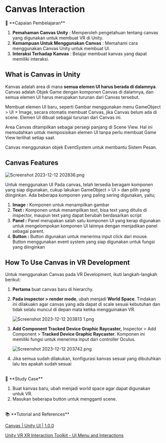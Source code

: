 # Canvas Interaction

<aside>
📌 **Capaian Pembelajaran**

1. **Pemahaman Canvas Unity** : Memperoleh pengetahuan tentang canvas yang digunakan untuk membuat VR di Unity.
2. **Kemampuan Untuk Menggunakan Canvas** : Memahami cara menggunakan Canvas Unity untuk membuat UI.
3. **Interaksi Terhadap Kanvas** : Belajar membuat kanvas yang dapat memiliki interaksi.
</aside>

## What is Canvas in Unity

Kanvas adalah area di mana **semua elemen UI harus berada di dalamnya**. Canvas adalah Objek Game dengan komponen Canvas di dalamnya, dan semua elemen UI harus merupakan turunan dari Canvas tersebut.

[]()

Membuat elemen UI baru, seperti Gambar menggunakan menu GameObject > UI > Image, secara otomatis membuat Canvas, jika Canvas belum ada di scene. Elemen UI dibuat sebagai turunan dari Canvas ini.

Area Canvas ditampilkan sebagai persegi panjang di Scene View. Hal ini memudahkan untuk memposisikan elemen UI tanpa perlu membuat Game View terlihat setiap saat.

Canvas menggunakan objek EventSystem untuk membantu Sistem Pesan.

## Canvas Features

![Screenshot 2023-12-12 202836.png](https://prod-files-secure.s3.us-west-2.amazonaws.com/6ab59f96-5651-42d9-b147-b6276ed57ed6/683cf1ba-a388-4bfd-ab47-281067985053/Screenshot_2023-12-12_202836.png)

Untuk menggunakan UI Pada canvas, telah tersedia beragam komponen yang siap digunakan, cukup lakukan GameObject > UI > dan pilih yang diinginkan. Ada beberapa komponen yang paling sering digunakan, yaitu;

1. **Image :** Komponen untuk menampilkan gambar
2. **Text :** Komponen untuk menampilkan text, bisa text yang ditulis di inspector, maupun text yang dapat berubah berdasarkan script
3. **Panel :** Panel merupakan salah satu komponen UI yang kerap digunakan untuk mengelompokan komponen UI lainnya dengan menjadikan panel sebagai parent.
4. **Button :** Button digunakan untuk menerima input click dari mouse. Button menggunakan event system yang siap digunakan untuk fungsi yang diinginkan

## How To Use Canvas in VR Development

Untuk menggunakan Canvas pada VR Development, ikuti langkah-langkah berikut:

1. **Pertama** buat canvas baru di hierarchy.
2. **Pada inspector > render mode**, ubah menjadi **World Space**. Tindakan ini dilakuakn agar canvas yang ada dapat di scale sesuai kebutuhan dan tidak selalu muncul di depan mata ketika mengguinakan VR.
    
    ![Screenshot 2023-12-12 203813 1.png](https://prod-files-secure.s3.us-west-2.amazonaws.com/6ab59f96-5651-42d9-b147-b6276ed57ed6/a1fdcdee-ab0a-43b3-bb8c-bef84c12a259/Screenshot_2023-12-12_203813_1.png)
    
3. **Add Component Tracked Device Graphic Raycaster,** Inspector > Add Component > **Tracked Device Graphic Raycaster**. Komponen ini memiliki fungsi untuk menerima input dari controller Oculus.
    
    ![Screenshot 2023-12-12 203742.png](https://prod-files-secure.s3.us-west-2.amazonaws.com/6ab59f96-5651-42d9-b147-b6276ed57ed6/fe5b451b-2fa2-45b8-8f97-67f012f5b7de/Screenshot_2023-12-12_203742.png)
    
4. Jika semua sudah dilakukan, konfigurasi kanvas sesuai yang dibutuhkan lalu tes apakah sudah sesuai

<br/>
<aside>
🌟 **Study Case**

1. Buat kanvas baru, ubah menjadi world space agar dapat digunakan untuk VR.
2. Masukan beberapa button untuk mengganti scene.
</aside>

<br/>
<aside>
📚 **Tutorial and References**

[Canvas | Unity UI | 1.0.0](https://docs.unity3d.com/Packages/com.unity.ugui@1.0/manual/UICanvas.html)

[Unity VR XR Interaction Toolkit - UI Menu and Interactions](https://youtu.be/Qb_8POkFwlk?si=DTMrqjLj91rdncfV)

</aside>